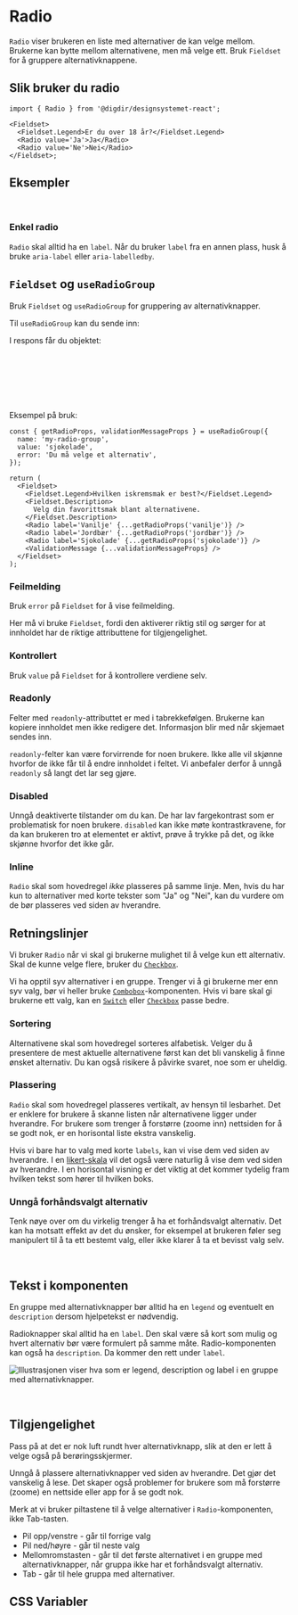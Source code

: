 
<Meta of={RadioStories} />

# Radio

`Radio` viser brukeren en liste med alternativer de kan velge mellom. Brukerne kan bytte mellom alternativene, men må velge ett. Bruk `Fieldset` for å gruppere alternativknappene.

<Primary />
<Controls />

## Slik bruker du radio

```tsx
import { Radio } from '@digdir/designsystemet-react';

<Fieldset>
  <Fieldset.Legend>Er du over 18 år?</Fieldset.Legend>
  <Radio value='Ja'>Ja</Radio>
  <Radio value='Ne'>Nei</Radio>
</Fieldset>;
```

## Eksempler

<br />

### Enkel radio

`Radio` skal alltid ha en `label`. Når du bruker `label` fra en annen plass, husk å bruke `aria-label` eller `aria-labelledby`.

<Canvas of={RadioStories.AriaLabel} />

## `Fieldset` og `useRadioGroup`

Bruk `Fieldset` og `useRadioGroup` for gruppering av alternativknapper.

<Canvas of={RadioStories.Group} />

Til `useRadioGroup` kan du sende inn:

<ArgTypes of={useRadioGroupStories.UseRadioGroup} />

I respons får du objektet:

```ts
{
  getRadioProps: (value: string) => RadioProps, // Returnerer props du kan spre på <Radio /> eller <input type="radio" />
  validationMessageProps: ValidationMessageProps, // Props du valgfritt spre på ValidationMessage for å koble feilmelding til radio gruppen
  setValue: string, // Funksjon for å sette radio gruppens verdi
  value: string, // Nåværende verdi for radio gruppen
}
```

Eksempel på bruk:

```tsx
const { getRadioProps, validationMessageProps } = useRadioGroup({
  name: 'my-radio-group',
  value: 'sjokolade',
  error: 'Du må velge et alternativ',
});

return (
  <Fieldset>
    <Fieldset.Legend>Hvilken iskremsmak er best?</Fieldset.Legend>
    <Fieldset.Description>
      Velg din favorittsmak blant alternativene.
    </Fieldset.Description>
    <Radio label='Vanilje' {...getRadioProps('vanilje')} />
    <Radio label='Jordbær' {...getRadioProps('jordbær')} />
    <Radio label='Sjokolade' {...getRadioProps('sjokolade')} />
    <ValidationMessage {...validationMessageProps} />
  </Fieldset>
);
```

### Feilmelding

Bruk `error` på `Fieldset` for å vise feilmelding.

Her må vi bruke `Fieldset`, fordi den aktiverer riktig stil og sørger for at innholdet har de riktige attributtene for tilgjengelighet.

<Canvas of={RadioStories.WithError} />

### Kontrollert

Bruk `value` på `Fieldset` for å kontrollere verdiene selv.

<Canvas of={RadioStories.Controlled} />

### Readonly

Felter med `readonly`-attributtet er med i tabrekkefølgen. Brukerne kan kopiere innholdet men ikke redigere det. Informasjon blir med når skjemaet sendes inn.

`readonly`-felter kan være forvirrende for noen brukere. Ikke alle vil skjønne hvorfor de ikke får til å endre innholdet i feltet. Vi anbefaler derfor å unngå `readonly` så langt det lar seg gjøre.

<Canvas of={RadioStories.ReadOnly} />

### Disabled

Unngå deaktiverte tilstander om du kan. De har lav fargekontrast som er problematisk for noen brukere. `disabled` kan ikke møte kontrastkravene, for da kan brukeren tro at elementet er aktivt, prøve å trykke på det, og ikke skjønne hvorfor det ikke går.

<Canvas of={RadioStories.Disabled} />

### Inline

`Radio` skal som hovedregel *ikke* plasseres på samme linje. Men, hvis du har kun to alternativer med korte tekster som "Ja" og "Nei", kan du vurdere om de bør plasseres ved siden av hverandre. 

<Canvas of={RadioStories.Inline} />

## Retningslinjer

Vi bruker `Radio` når vi skal gi brukerne mulighet til å velge kun ett alternativ. Skal de kunne velge flere, bruker du [`Checkbox`](/docs/komponenter-checkbox--docs).

Vi ha opptil syv alternativer i en gruppe. Trenger vi å gi brukerne mer enn syv valg, bør vi heller bruke [`Combobox`](/docs/komponenter-combobox--docs)-komponenten. Hvis vi bare skal gi brukerne ett valg, kan en [`Switch`](/docs/komponenter-switch--docs) eller [`Checkbox`](/docs/komponenter-checkbox--docs) passe bedre.

### Sortering

Alternativene skal som hovedregel sorteres alfabetisk. Velger du å presentere de mest aktuelle alternativene først kan det bli vanskelig å finne ønsket alternativ. Du kan også risikere å påvirke svaret, noe som er uheldig.

### Plassering

`Radio` skal som hovedregel plasseres vertikalt, av hensyn til lesbarhet. Det er enklere for brukere å skanne listen når alternativene ligger under hverandre. For brukere som trenger å forstørre (zoome inn) nettsiden for å se godt nok, er en horisontal liste ekstra vanskelig.

Hvis vi bare har to valg med korte `labels`, kan vi vise dem ved siden av hverandre. I en [likert-skala](https://docs.altinn.studio/nb/app/development/ux/components/likert/) vil det også være naturlig å vise dem ved siden av hverandre. I en horisontal visning er det viktig at det kommer tydelig fram hvilken tekst som hører til hvilken boks.

### Unngå forhåndsvalgt alternativ

Tenk nøye over om du virkelig trenger å ha et forhåndsvalgt alternativ. Det kan ha motsatt effekt av det du ønsker, for eksempel at brukeren føler seg manipulert til å ta ett bestemt valg, eller ikke klarer å ta et bevisst valg selv.

<br />

## Tekst i komponenten

En gruppe med alternativknapper bør alltid ha en `legend` og eventuelt en `description` dersom hjelpetekst er nødvendig.

Radioknapper skal alltid ha en `label`. Den skal være så kort som mulig og hvert alternativ bør være formulert på samme måte. Radio-komponenten kan også ha `description`. Da kommer den rett under `label`.

<img
  src='/img/component-guidelines/radio/radio-anatomy.png'
  alt='Illustrasjonen viser hva som er legend, description og label i en gruppe med alternativknapper.'
/>

<br />

## Tilgjengelighet

Pass på at det er nok luft rundt hver alternativknapp, slik at den er lett å velge også på berøringsskjermer.

Unngå å plassere alternativknapper ved siden av hverandre. Det gjør det vanskelig å lese. Det skaper også problemer for brukere som må forstørre (zoome) en nettside eller app for å se godt nok.

Merk at vi bruker piltastene til å velge alternativer i `Radio`-komponenten, ikke Tab-tasten.

- Pil opp/venstre - går til forrige valg
- Pil ned/høyre - går til neste valg
- Mellomromstasten - går til det første alternativet i en gruppe med alternativknapper, når gruppa ikke har et forhåndsvalgt alternativ.
- Tab - går til hele gruppa med alternativer.

## CSS Variabler

<CssVariables css={css} />

